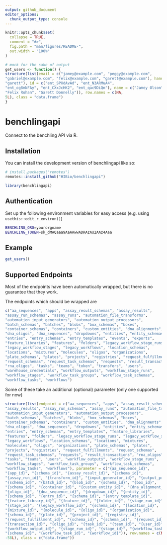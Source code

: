 ```yaml
---
output: github_document
editor_options: 
  chunk_output_type: console
---
```


<!-- README.md is generated from README.Rmd. Please edit that file -->

```r
knitr::opts_chunk$set(
  collapse = TRUE,
  comment = "#>",
  fig.path = "man/figures/README-",
  out.width = "100%"
)

# mock for the sake of output
get_users <- function() {
structure(list(email = c("jamey@example.com", "peggy@example.com", 
"gabriel@example.com", "felix@example.com", "garett@example.com"), handle = c("jamey", "peggy", "gabriel", "felix", 
"garett"), id = c("ent_SPXdAvAd", "ent_N3ARMuA4", 
"ent_og8mNFAy", "ent_CXxJcHK2", "ent_qac9DiQn"), name = c("Jamey Olson", "Peggy Paucek", "Gabriel Toy", 
"Felix Rohan", "Garett Donnelly")), row.names = c(NA, 
5L), class = "data.frame")
}
```

# benchlingapi

<!-- badges: start -->
<!-- badges: end -->

Connect to the benchling API via R.

## Installation

You can install the development version of benchlingapi like so:

```r
# install.packages("remotes")
remotes::install_github("HIBio/benchlingapi")

library(benchlingapi)
```

## Authentication

Set up the following environment variables for easy access (e.g. using `usethis::edit_r_environ()`)

``` bash
BENCHLING_ORG=yourorgname
BENCHLING_TOKEN=sk_dMAQaaa9AaAAwwADRAzAs2AAz4Aaa
```

## Example

```r
get_users()
```

## Supported Endpoints

Most of the endpoints have been automatically wrapped, but there is no guarantee that they work.

The endpoints which should be wrapped are
```r
c("aa_sequences", "apps", "assay_result_schemas", "assay_results", 
"assay_run_schemas", "assay_runs", "automation_file_transforms", 
"automation_input_generators", "automation_output_processors", 
"batch_schemas", "batches", "blobs", "box_schemas", "boxes", 
"container_schemas", "containers", "custom_entities", "dna_alignments", 
"dna_oligos", "dna_sequences", "dropdowns", "entities", "entity_schemas", 
"entries", "entry_schemas", "entry_templates", "events", "exports", 
"feature_libraries", "features", "folders", "legacy_workflow_stage_runs", 
"legacy_workflow_stages", "legacy_workflows", "location_schemas", 
"locations", "mixtures", "molecules", "oligos", "organizations", 
"plate_schemas", "plates", "projects", "registries", "request_fulfillments", 
"request_schemas", "request_task_schemas", "requests", "result_transactions", 
"rna_oligos", "tasks", "teams", "token", "transfers", "users", 
"warehouse_credentials", "workflow_outputs", "workflow_stage_runs", 
"workflow_stages", "workflow_task_groups", "workflow_task_schemas", 
"workflow_tasks", "workflows")
```

Some of these take an additional (optional) parameter (only one supported for now)

```r
structure(list(endpoint = c("aa_sequences", "apps", "assay_result_schemas", 
"assay_results", "assay_run_schemas", "assay_runs", "automation_file_transforms", 
"automation_input_generators", "automation_output_processors", 
"batch_schemas", "batches", "blobs", "box_schemas", "boxes", 
"container_schemas", "containers", "custom_entities", "dna_alignments", 
"dna_oligos", "dna_sequences", "dropdowns", "entities", "entity_schemas", 
"entries", "entry_schemas", "entry_templates", "feature_libraries", 
"features", "folders", "legacy_workflow_stage_runs", "legacy_workflow_stages", 
"legacy_workflows", "location_schemas", "locations", "mixtures", 
"molecules", "oligos", "organizations", "plate_schemas", "plates", 
"projects", "registries", "request_fulfillments", "request_schemas", 
"request_task_schemas", "requests", "result_transactions", "rna_oligos", 
"tasks", "teams", "users", "workflow_outputs", "workflow_stage_runs", 
"workflow_stages", "workflow_task_groups", "workflow_task_schemas", 
"workflow_tasks", "workflows"), parameter = c("{aa_sequence_id}", 
"{app_id}", "{schema_id}", "{assay_result_id}", "{schema_id}", 
"{assay_run_id}", "{transform_id}", "{input_generator_id}", "{output_processor_id}", 
"{schema_id}", "{batch_id}", "{blob_id}", "{schema_id}", "{box_id}", 
"{schema_id}", "{container_id}", "{custom_entity_id}", "{dna_alignment_id}", 
"{oligo_id}", "{dna_sequence_id}", "{dropdown_id}", "{entity_id}", 
"{schema_id}", "{entry_id}", "{schema_id}", "{entry_template_id}", 
"{feature_library_id}", "{feature_id}", "{folder_id}", "{stage_run_id}", 
"{stage_id}", "{legacy_workflow_id}", "{schema_id}", "{location_id}", 
"{mixture_id}", "{molecule_id}", "{oligo_id}", "{organization_id}", 
"{schema_id}", "{plate_id}", "{project_id}", "{registry_id}", 
"{request_fulfillment_id}", "{schema_id}", "{schema_id}", "{request_id}", 
"{transaction_id}", "{oligo_id}", "{task_id}", "{team_id}", "{user_id}", 
"{workflow_output_id}", "{stage_run_id}", "{stage_id}", "{workflow_task_group_id}", 
"{schema_id}", "{workflow_task_id}", "{workflow_id}")), row.names = c(NA, 
-58L), class = c("data.frame"))
```

